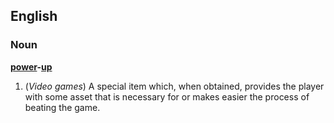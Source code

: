 ==English==
=== Noun ===
'''[[power]]-[[up]]'''

# (''Video games'') A special item which, when obtained, provides the player with some asset that is necessary for or makes easier the process of beating the game.